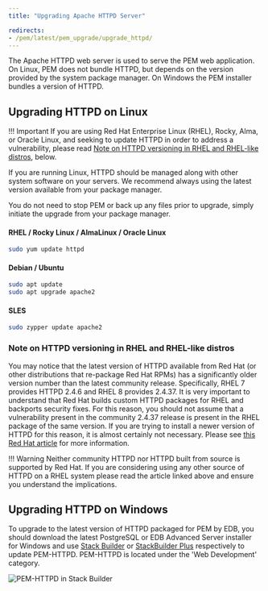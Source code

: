 ```yaml
---
title: "Upgrading Apache HTTPD Server"

redirects:
- /pem/latest/pem_upgrade/upgrade_httpd/
---
```


The Apache HTTPD web server is used to serve the PEM web application. 
On Linux, PEM does not bundle HTTPD, but depends on the version provided by the system package manager. 
On Windows the PEM installer bundles a version of HTTPD.

## Upgrading HTTPD on Linux

!!! Important
    If you are using Red Hat Enterprise Linux (RHEL), Rocky, Alma, or Oracle Linux, and seeking to update HTTPD in order to address a vulnerability,
    please read [Note on HTTPD versioning in RHEL and RHEL-like distros](#note-on-httpd-versioning-in-rhel-and-rhel-like-distros), below.

If you are running Linux, HTTPD should be managed along with other system software on your servers. 
We recommend always using the latest version available from your package manager.

You do not need to stop PEM or back up any files prior to upgrade, simply initiate the upgrade from your package manager.

#### RHEL / Rocky Linux / AlmaLinux / Oracle Linux
```bash
sudo yum update httpd
```

#### Debian / Ubuntu
```bash
sudo apt update
sudo apt upgrade apache2
```

#### SLES
```bash
sudo zypper update apache2
```

### Note on HTTPD versioning in RHEL and RHEL-like distros
You may notice that the latest version of HTTPD available from Red Hat (or other distributions that re-package Red Hat RPMs) has a significantly older version number than the latest community release.
Specifically, RHEL 7 provides HTTPD 2.4.6 and RHEL 8 provides 2.4.37. It is very important to understand that Red Hat builds custom HTTPD packages for RHEL and backports security fixes. 
For this reason, you should not assume that a vulnerability present in the community 2.4.37 release is present in the RHEL package of the same version. 
If you are trying to install a newer version of HTTPD for this reason, it is almost certainly not necessary. Please see [this Red Hat article](https://access.redhat.com/solutions/445713) for more information.

!!! Warning
    Neither community HTTPD nor HTTPD built from source is supported by Red Hat. 
    If you are considering using any other source of HTTPD on a RHEL system please read the article linked above and ensure you understand the implications.

## Upgrading HTTPD on Windows

To upgrade to the latest version of HTTPD packaged for PEM by EDB, you should download the latest PostgreSQL or EDB Advanced Server installer for Windows and use
 [Stack Builder](/supported-open-source/postgresql/installing/using_stackbuilder/)
or [StackBuilder Plus](/epas/latest/installing/windows/installing_advanced_server_with_the_interactive_installer/using_stackbuilder_plus/) respectively to update PEM-HTTPD.
PEM-HTTPD is located under the 'Web Development' category.

![PEM-HTTPD in Stack Builder](../images/stackbuilder_pemhttpd.png)
